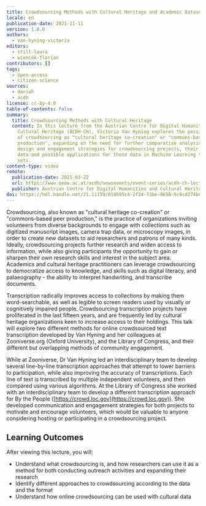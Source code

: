 ```yaml
---
title: Crowdsourcing Methods with Cultural Heritage and Academic Datasets
locale: en
publication-date: 2021-11-11
version: 1.0.0
authors:
  - van-hyning-victoria
editors:
  - still-laura
  - wiencek-florian
contributors: []
tags:
  - open-access
  - citizen-science
sources:
  - dariah
  - acdh
license: cc-by-4.0
table-of-contents: false
summary:
  title: Crowdsourcing Methods with Cultural Heritage
  content: In this lecture from the Austrian Centre for Digital Humanities and
    Cultural Heritage (ACDH-CH), Victoria Van Hyning explores the possibilities
    of crowdsourcing as "cultural heritage co-creation" or "commons-based peer
    production", expanding on the need for further comparative analysis of
    design and engagement strategies for crowdsourcing projects, their resulting
    data and possible applications for these data in Machine Learning training
    sets.
content-type: video
remote:
  publication-date: 2021-03-22
  url: https://www.oeaw.ac.at/acdh/newsevents/event-series/acdh-ch-lecture-62
  publisher: Austrian Centre for Digital Humanities and Cultural Heritage (ACDH-CH)
doi: https://hdl.handle.net/21.11159/019595c4-2f24-73be-8658-5c9cd274b6bb
---
```

Crowdsourcing, also known as "cultural heritage co-creation" or "commons-based peer production," is the practice of organizations inviting volunteers from diverse backgrounds to engage with collections such as digitized manuscript images, camera trap data, or microscopy images, in order to create new datasets to aid researchers and patrons of many kinds. Ideally, crowdsourcing projects further research and widen access to information, while also giving participants the opportunity to gain or sharpen their own research skills and interest in the subject area. Academics and cultural heritage practitioners can leverage crowdsourcing to democratize access to knowledge, and skills such as digital literacy, and palaeography - the ability to interpret handwriting, and transcribe documents.

Transcription radically improves access to collections by making them word-searchable, as well as legible to screen readers used by visually or cognitively impaired people. Crowdsourcing transcription projects have proliferated in the last fifteen years, and are frequently led by cultural heritage organizations keen to increase access to their holdings. This talk will explore two different methods for online crowdsourced text transcription developed by Van Hyning and her colleagues at Zooniverse.org (Oxford University), and the Library of Congress, and their different but overlapping methods of community engagement.

While at Zooniverse, Dr Van Hyning led an interdisciplinary team to develop several line-by-line transcription approaches that attempt to lower barriers to participation, while also improving the accuracy of transcriptions. Each line of text is transcribed by multiple independent volunteers, and then compared using various algorithms. At the Library of Congress she worked with an interdisciplinary team to develop a different transcription approach for By the People ([https://crowd.loc.gov](https://crowd.loc.gov)). She developed communication and engagement strategies for both projects to motivate and encourage volunteers, which would be valuable to anyone considering hosting or participating in a crowdsourcing project.

## Learning Outcomes

After viewing this lecture, you will:

* Understand what crowdsourcing is, and how researchers can use it as a method for both conducting outreach activities and expanding their research
* Identify different approaches to crowdsourcing according to the data and the format
* Understand how online crowdsourcing can be used with cultural data

<VideoCard provider="youtube" id="otX_S2ISRq4" title="Crowdsourcing Methods with Cultural Heritage and Academic Datasets" src="/assets/content/assets/en/resources/external/crowdsourcing-methods-with-cultural-heritage-and-academic-datasets/acdh-ch-video.png" subtitle="Click here to view" />
